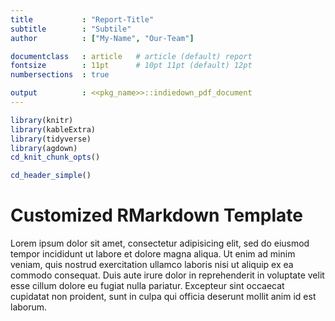 ```yaml
---
title           : "Report-Title"
subtitle        : "Subtile"
author          : ["My-Name", "Our-Team"]

documentclass   : article   # article (default) report
fontsize        : 11pt      # 10pt 11pt (default) 12pt
numbersections  : true

output          : <<pkg_name>>::indiedown_pdf_document
---
```



```r
library(knitr)
library(kableExtra)
library(tidyverse)
library(agdown)
cd_knit_chunk_opts()
```

```r
cd_header_simple()
```

# Customized RMarkdown Template

Lorem ipsum dolor sit amet, consectetur adipisicing elit, sed do eiusmod
tempor incididunt ut labore et dolore magna aliqua. Ut enim ad minim veniam,
quis nostrud exercitation ullamco laboris nisi ut aliquip ex ea commodo
consequat. Duis aute irure dolor in reprehenderit in voluptate velit esse
cillum dolore eu fugiat nulla pariatur. Excepteur sint occaecat cupidatat non
proident, sunt in culpa qui officia deserunt mollit anim id est laborum.
